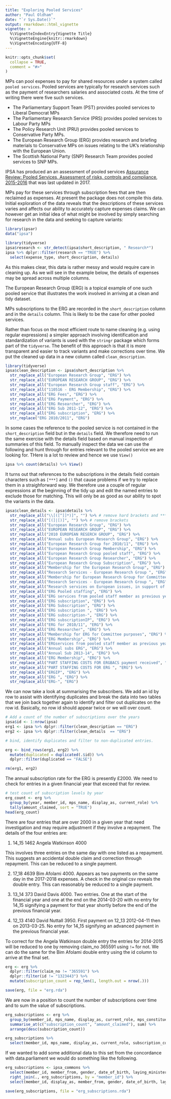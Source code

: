 ```yaml
---
title: "Exploring Pooled Services"
author: "Paul Oldham"
date: "`r Sys.Date()`"
output: rmarkdown::html_vignette
vignette: >
  %\VignetteIndexEntry{Vignette Title}
  %\VignetteEngine{knitr::rmarkdown}
  %\VignetteEncoding{UTF-8}
---
```


```r
knitr::opts_chunk$set(
  collapse = TRUE,
  comment = "#>"
)
```

MPs can pool expenses to pay for shared resources under a system called `pooled services`. Pooled services are typically for research services such as the payment of researchers salaries and associated costs. At the time of writing there were five such services.

- The Parliamentary Support Team (PST) provides pooled services to Liberal Democrat MPs 
- The Parliamentary Research Service (PRS) provides pooled services to Labour Party MPs
- The Policy Research Unit (PRU) provides pooled services to Conservative Party MPs. 
- The European Research Group (ERG) provides research and briefing materials to Conservative MPs on issues relating to the UK’s relationship with the European Union.
- The Scottish National Party (SNP) Research Team provides pooled services to SNP MPs.

IPSA has produced an an assessment of pooled services [Assurance Review: Pooled Services, Assessment of risks, controls and compliance, 2015-2016](https://www.theipsa.org.uk/media/184678/pooled-services-assurance-report_final.pdf) that was last updated in 2017.

MPs pay for these services through subscription fees that are then reclaimed as expenses. At present the package does not compile this data. Initial exploration of the data reveals that the descriptions of these services varies and affects our ability to accurately capture expenses claims. We can however get an initial idea of what might be involved by simply searching for research in the data and seeking to capture variants:

```r
library(ipsar)
data("ipsa")
```

```r
library(tidyverse)
ipsa$research <- str_detect(ipsa$short_description, " Research*")
ipsa %>% dplyr::filter(research == "TRUE") %>% 
  select(expense_type, short_description, details)
```

As this makes clear, this data is rather messy and would require care in cleaning up. As we will see in the example below, the details of expenses may be spread across multiple columns.

The European Research Group (ERG) is a topical example of one such pooled service that illustrates the work involved in arriving at a clean and tidy dataset. 

MPs subscriptions to the ERG are recorded in the `short_description` column and in the `details` column. This is likely to be the case for other pooled services. 

Rather than focus on the most efficient route to name cleaning (e.g. using regular expressions) a simpler approach involving identification and standardization of variants is used with the `stringr` package which forms part of the `tidyverse`. The benefit of this approach is that it is more transparent and easier to track variants and make corrections over time. We put the cleaned up data in a new column called `clean_description`.

```r
library(tidyverse)
ipsa$clean_description <- ipsa$short_description %>%
  str_replace_all("European Research Group", "ERG") %>%
  str_replace_all("EUROPEAN RESEARCH GROUP", "ERG") %>%
  str_replace_all("European Research Group staff", "ERG") %>%
  str_replace_all("110516 - ERG Membership", "ERG") %>%
  str_replace_all("ERG Fees", "ERG") %>% 
  str_replace_all("ERG Payment", "ERG") %>%
  str_replace_all("ERG Researcher", "ERG") %>%
  str_replace_all("ERG Sub 2011-12", "ERG") %>%
  str_replace_all("ERG subscription", "ERG") %>% 
  str_replace("ERG 2010/2011", "ERG")
```

In some cases the reference to the pooled service is not contained in the `short_description` field but in the `details` field. We therefore need to run the same exercise with the details field based on manual inspection of summaries of this field. To manually inspect the data we can use the following and hunt through for entries relevant to the pooled service we are looking for. THere is a lot to review and hence we use `View()`

```r
ipsa %>% count(details) %>% View()
```

It turns out that references to the subscriptions in the details field contain characters such as `[***]` and `()` that cause problems if we try to replace them in a straighforward way. We therefore use a couple of regular expressions at the beginning of the tidy up and edit the named entries to exclude those for matching. This will only be as good as our ability to spot the variants in the data. 

```r
ipsa$clean_details <- ipsa$details %>%
  str_replace_all("\\[([^]]*)]", "") %>% # remove hard brackets and ***
  str_replace_all("[(]|[)]", "") %>% # remove brackets
  str_replace_all("European Research Group", "ERG") %>%
  str_replace_all("EUROPEAN RESEARCH GROUP", "ERG") %>%
  str_replace_all("2010 EUROPEAN RESERCH GROUP", "ERG") %>%
  str_replace_all("Annual subs European Research Group", "ERG") %>%
  str_replace_all("European Research Group for 2010/11", "ERG") %>% 
  str_replace_all("European Research Group Membership", "ERG") %>%
  str_replace_all("European Research Group pooled staff", "ERG") %>%
  str_replace_all("European Research Group Researcher", "ERG") %>%
  str_replace_all("European Research Group Subscription", "ERG") %>% 
  str_replace_all("Membership for the European Research Group", "ERG") %>% 
  str_replace_all("Research Services - European Research Group ", "ERG") %>% 
  str_replace_all("Membership for European Research Group for Committee Purposes", "ERG") %>% 
  str_replace_all("Research Services - European Research Group ", "ERG") %>% 
  str_replace_all("Research services on European issues, in support of Parliamentary functions", "ERG") %>% 
  str_replace_all("ERG Pooled staffing", "ERG") %>% 
  str_replace_all("ERG services from pooled staff member as previous year", "ERG") %>% 
  str_replace_all("ERG subscription", "ERG") %>% 
  str_replace_all("ERG Subscription", "ERG") %>% 
  str_replace_all("ERG subscription ", "ERG") %>% 
  str_replace_all("ERG subscription-", "ERG") %>% 
  str_replace_all("ERG subscriptionIP", "ERG") %>% 
  str_replace_all("ERG for 2010/11", "ERG") %>% 
  str_replace_all("ERG Researcher", "ERG") %>% 
  str_replace_all("Membership for ERG for Committee purposes", "ERG") %>%
  str_replace_all("ERG Membership", "ERG") %>% 
  str_replace_all("ERGservices from pooled staff member as previous year", "ERG") %>% 
  str_replace_all("Annual subs ERG", "ERG") %>% 
  str_replace_all("Annual Sub 2013-14", "ERG") %>% 
  str_replace_all("ERG Membership", "ERG") %>% 
  str_replace_all("PART STAFFING COSTS FOR ERGBACS payment received", "ERG") %>% 
  str_replace_all("PART STAFFING COSTS FOR ERG ", "ERG") %>% 
  str_replace_all("ERGIP", "ERG") %>% 
  str_replace_all("ERG ", "ERG") %>% 
  str_replace_all("ERG-", "ERG") 
```

We can now take a look at summarising the subscribers. We add an id by row to assist with identifying duplicates and break the data into two tables that we join back together again to identify and filter out duplicates on the row id. Basically, no row id should appear twice or we will over count.  

```r
# Add a count of the number of subscriptions over the years
ipsa$id <- 1:nrow(ipsa)
erg1 <- ipsa %>% dplyr::filter(clean_description == "ERG")
erg2 <- ipsa %>% dplyr::filter(clean_details  == "ERG")

# bind, identify duplicates and filter to non-duplicated entries. 

erg <- bind_rows(erg1, erg2) %>% 
  mutate(duplicated = duplicated(.$id)) %>%
  dplyr::filter(duplicated == "FALSE")

rm(erg1, erg2)
```

The annual subscription rate for the ERG is presently £2000. We need to check for entries in a given financial year that exceed that for review.

```r
# test count of subscription levels by year
erg_count <- erg %>% 
  group_by(year, member_id, mps_name, display_as, current_role) %>% 
  tally(amount_claimed, sort = "TRUE")
head(erg_count)
```

There are four entries that are over 2000 in a given year that need investigation and may require adjustment if they involve a repayment. The details of the four entries are:

1. 14_15 1462 Angela Watkinson 4000 

This involves three entries on the same day with one listed as a repayment. This suggests an accidental double claim and correction through repayment. This can be reduced to a single payment. 

2. 17_18 4639 Bim Afolami 4000. Appears as two payments on the same day in the 2017-2018 expenses. A check in the original csv reveals the double entry. This can reasonably be reduced to a single payment. 

3. 13_14 373 David Davis 4000. Two entries. One at the start of the financial year and one at the end on the 2014-03-20 with no entry for 14_15 signifying a payment for that year shortly before the end of the previous financial year. 

4. 12_13 4140 David Nuttall 3950. First payment on 12_13 2012-04-11 then on 2013-03-25. No entry for 14_15 signifying an advanced payment in the previous financial year. 

To correct for the Angela Watkinson double entry the entries for 2014-2015 will be reduced to one by removing claim_no 365591 using `!=` for not. We can do the same for the Bim Afolami double entry using the id column to arrive at the final set.

```r
erg <- erg %>%
  dplyr::filter(claim_no != "365591") %>% 
  dplyr::filter(id != "1323443") %>% 
  mutate(subscription_count = rep_len(1, length.out = nrow(.)))
```

```r
save(erg, file = "erg.rda")
```

We are now in a position to count the number of subscriptions over time and to sum the value of subscriptions.  

```r
erg_subscriptions <- erg %>% 
  group_by(member_id, mps_name, display_as, current_role, mps_constituency) %>%
  summarise_at(c("subscription_count", "amount_claimed"), sum) %>% 
  arrange(desc(subscription_count))

erg_subscriptions %>%
  select(member_id, mps_name, display_as, current_role, subscription_count, amount_claimed)
```

If we wanted to add some additional data to this set from the concordance with data.parliament we would do something like the following. 

```r
erg_subscriptions <- ipsa_commons %>%
  select(member_id, member_from, gender, date_of_birth, laying_minister_name, house_start_date) %>%
  right_join(., erg_subscriptions, by = "member_id") %>% 
  select(member_id, display_as, member_from, gender, date_of_birth, laying_minister_name, house_start_date, current_role, amount_claimed, subscription_count)
```

```r
save(erg_subscriptions, file = "erg_subscriptions.rda")
```
